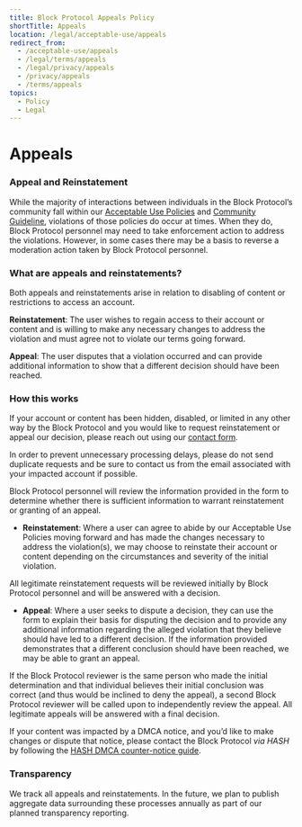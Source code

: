 ```yaml
---
title: Block Protocol Appeals Policy
shortTitle: Appeals
location: /legal/acceptable-use/appeals
redirect_from:
  - /acceptable-use/appeals
  - /legal/terms/appeals
  - /legal/privacy/appeals
  - /privacy/appeals
  - /terms/appeals
topics:
  - Policy
  - Legal
---
```


# Appeals

### Appeal and Reinstatement

While the majority of interactions between individuals in the Block Protocol’s community fall within our [Acceptable Use Policies](/legal/acceptable-use) and [Community Guideline](/legal/community), violations of those policies do occur at times. When they do, Block Protocol personnel may need to take enforcement action to address the violations. However, in some cases there may be a basis to reverse a moderation action taken by Block Protocol personnel.

### What are appeals and reinstatements?

Both appeals and reinstatements arise in relation to disabling of content or restrictions to access an account.

**Reinstatement**: The user wishes to regain access to their account or content and is willing to make any necessary changes to address the violation and must agree not to violate our terms going forward.

**Appeal**: The user disputes that a violation occurred and can provide additional information to show that a different decision should have been reached.

### How this works

If your account or content has been hidden, disabled, or limited in any other way by the Block Protocol and you would like to request reinstatement or appeal our decision, please reach out using our [contact form](/contact).

In order to prevent unnecessary processing delays, please do not send duplicate requests and be sure to contact us from the email associated with your impacted account if possible.

Block Protocol personnel will review the information provided in the form to determine whether there is sufficient information to warrant reinstatement or granting of an appeal.

- **Reinstatement**: Where a user can agree to abide by our Acceptable Use Policies moving forward and has made the changes necessary to address the violation(s), we may choose to reinstate their account or content depending on the circumstances and severity of the initial violation.

All legitimate reinstatement requests will be reviewed initially by Block Protocol personnel and will be answered with a decision.

- **Appeal**: Where a user seeks to dispute a decision, they can use the form to explain their basis for disputing the decision and to provide any additional information regarding the alleged violation that they believe should have led to a different decision. If the information provided demonstrates that a different conclusion should have been reached, we may be able to grant an appeal.

If the Block Protocol reviewer is the same person who made the initial determination and that individual believes their initial conclusion was correct (and thus would be inclined to deny the appeal), a second Block Protocol reviewer will be called upon to independently review the appeal. All legitimate appeals will be answered with a final decision.

If your content was impacted by a DMCA notice, and you’d like to make changes or dispute that notice, please contact the Block Protocol _via HASH_ by following the [HASH DMCA counter-notice guide](https://hash.ai/legal/copyright-dmca-counter-notice).

### Transparency

We track all appeals and reinstatements. In the future, we plan to publish aggregate data surrounding these processes annually as part of our planned transparency reporting.
